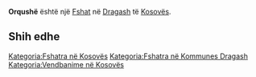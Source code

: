 {{Fshat në Kosovës
 | Emri                = Orqushë
| sqi_N_name = Orqushë
| sqi_N_FULL_NAME_RO = Orqushë
| sqi_N_FULL_NAME_ND_RO = Orqushe
| sqi_N_SORT_NAME_RG = ORQUSHE
| sqi_N_FULL_NAME_RG = Orqushë
| sqi_N_FULL_NAME_ND_RG = Orqushe
| sqi_V_name = Orçusha
| sqi_V_FULL_NAME_RO = Orçusha Orçushë Oruqushë Orushë Oruqusha
| sqi_V_FULL_NAME_ND_RO = Orcusha Orcushe Oruqushe Orushe Oruqusha
| sqi_V_SORT_NAME_RG = ORCUSHA ORCUSHE ORUQUSHE ORUSHE ORUQUSHA
| sqi_V_FULL_NAME_RG = Orçusha Orçushë Oruqushë Orushë Oruqusha
| sqi_V_FULL_NAME_ND_RG = Orcusha Orcushe Oruqushe Orushe Oruqusha
| srp_N_name = Orčuša
| srp_N_FULL_NAME_RO = Orčuša
| srp_N_FULL_NAME_ND_RO = Orcusa
| srp_N_SORT_NAME_RG = ORCUSA
| srp_N_FULL_NAME_RG = Orčuša
| srp_N_FULL_NAME_ND_RG = Orcusa
| srp_NS_name = Орчуша
| srp_NS_FULL_NAME_RO = Орчуша
| srp_NS_FULL_NAME_ND_RO = Орчуша
| srp_NS_SORT_NAME_RG = ОРЧУША
| srp_NS_FULL_NAME_RG = Орчуша
| srp_NS_FULL_NAME_ND_RG = Орчуша

 | Emri (Rasa dhanore) = 
 | Figura              = 
 | Shteti              = Kosovo
 | Komuna              = Dragash
 | Kodi postar         = 
 | Sipërfaqja          = 

 | Popullsia           = 

 | Regj. i popullsisë  = 
 | Dend. e popullsisë  = 
 | Faqja zyrtare       = 
 <!--- Koordinatat ----> 
 | Gjerësia            = 42.042222
 | Gjatësia            = 20.598889
 | Lartësia            = 
}}
'''Orqushë''' është një [[Fshat]] në [[Dragash]] të [[Kosovës]].

<!-- == Gjeografia == -->
<!-- == Historia == -->
<!-- == Demografia == -->
== Shih edhe ==
{{Komuna Dragash}}
{{Kosovo-Administrata-Cung}}

[[Kategoria:Fshatra në Kosovës]]
[[Kategoria:Fshatra në Kommunes Dragash]]
[[Kategoria:Vendbanime në Kosovës]]